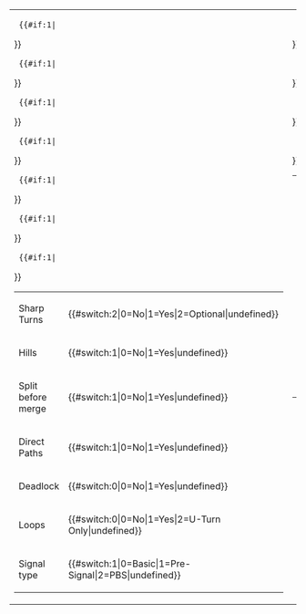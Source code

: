 <table border='0' >
<tr><td width='50%' valign='top'>
<table border='0' width='100%'>
  {{#if:1|<tr><td>Sharp Turns</td>		<td>{{#switch:2|0=No|1=Yes|2=Optional|undefined}}</td></tr>}}
  {{#if:1|<tr><td>Hills</td>			<td>{{#switch:1|0=No|1=Yes|undefined}}</td></tr>}}
  {{#if:1|<tr><td>Split before merge</td>	<td>{{#switch:1|0=No|1=Yes|undefined}}</td></tr>}}
  {{#if:1|<tr><td>Direct Paths</td>		<td>{{#switch:1|0=No|1=Yes|undefined}}</td></tr>}}
  {{#if:1|<tr><td>Deadlock</td>			<td>{{#switch:0|0=No|1=Yes|undefined}}</td></tr>}}
  {{#if:1|<tr><td>Loops</td>			<td>{{#switch:0|0=No|1=Yes|2=U-Turn Only|undefined}}</td></tr>}}
  {{#if:1|<tr><td>Signal type</td>		<td>{{#switch:1|0=Basic|1=Pre-Signal|2=PBS|undefined}}</td></tr>}}
</table>
</td><td width='50%' valign='top'>
<table border='0' width='100%'>
  <tr><td>Cost</td>				<td>$x</td></tr>
  {{#if:1|<tr><td>Construction difficulty</td>	<td>{{#switch:3|0=Very Easy|1=Easy|2=Moderate|3=Hard|4=Very Hard|undefined}}</td></tr>}}
  {{#if:1|<tr><td>Tunnles</td>			<td>{{#switch:2|0=No|1=Yes|2=Optional|undefined}}</td></tr>}}
  {{#if:1|<tr><td>Bridges</td>			<td>{{#switch:2|0=No|1=Yes|2=Optional|undefined}}</td></tr>}}
  {{#if:1|<tr><td colspan='2'>Breakdowns</td></tr><tr><td colspan='2'>If a train breaks down only one line is stopped.</td></tr>}}
</table>
</td></tr>
</table>